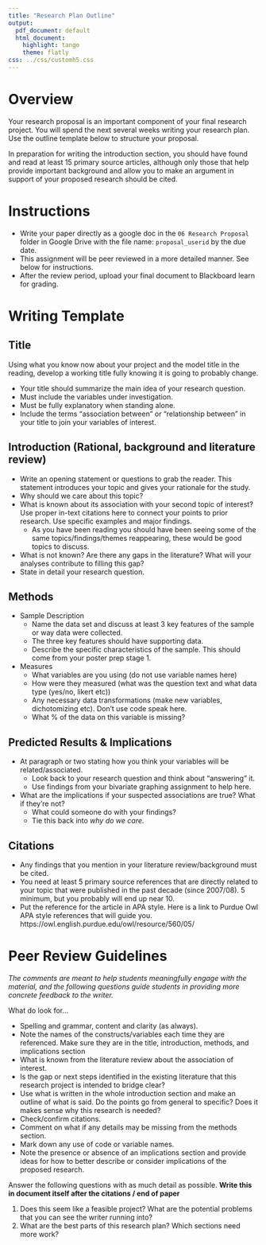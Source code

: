 ```yaml
---
title: "Research Plan Outline"
output:
  pdf_document: default
  html_document:
    highlight: tango
    theme: flatly
css: ../css/customh5.css
---
```


# Overview
Your research proposal is an important component of your final research project. You will spend the next several weeks writing your research plan. Use the outline template below to structure your proposal.

In preparation for writing the introduction section, you should have found and read at least 15 primary source articles, although only those that help provide important background and allow you to make an argument in support of your proposed research should be cited.

# Instructions

* Write your paper directly as a google doc in the `06 Research Proposal` folder in Google Drive with the file name: `proposal_userid` by the due date. 
* This assignment will be peer reviewed in a more detailed manner. See below for instructions. 
* After the review period, upload your final document to Blackboard learn for grading. 
    
    
# Writing Template
## Title
Using what you know now about your project and the model title in the reading, develop a working title fully knowing it is going to probably change. 

* Your title should summarize the main idea of your research question.
* Must include the variables under investigation.
* Must be fully explanatory when standing alone. 
* Include the terms "association between" or "relationship between" in your title to join your variables of interest.  
 

## Introduction (Rational, background and literature review)
* Write an opening statement or questions to grab the reader. This statement introduces your topic and gives your rationale for the study. 
* Why should we care about this topic? 
* What is known about its association with your second topic of interest? Use proper in-text citations here to connect your points to prior research. Use specific examples and major findings.
    - As you have been reading you should have been seeing some of the same topics/findings/themes reappearing, these would be good topics to discuss.
* What is not known? Are there any gaps in the literature? What will your analyses contribute to filling this gap? 
* State in detail your research question. 

## Methods 
* Sample Description
    - Name the data set and discuss at least 3 key features of the sample or way data were collected.
    - The three key features should have supporting data.
    - Describe the specific characteristics of the sample. This should come from your poster prep stage 1. 
* Measures
    - What variables are you using (do not use variable names here)
    - How were they measured (what was the question text and what data type (yes/no, likert etc))
    - Any necessary data transformations (make new variables, dichotomizing etc). Don't use code speak here. 
    - What % of the data on this variable is missing? 

 
## Predicted Results & Implications
* At paragraph or two stating how you think your variables will be related/associated. 
    - Look back to your research question and think about "answering" it.
    - Use findings from your bivariate graphing assignment to help here. 
* What are the implications if your suspected associations are true? What if they're not? 
    - What could someone do with your findings? 
    - Tie this back into _why do we care_. 


## Citations
* Any findings that you mention in your literature review/background must be cited. 
* You need at least 5 primary source references that are directly related to your topic that were published in the past decade (since 2007/08). 5 minimum, but you probably will end up near 10. 
* Put the reference for the article in APA style. Here is a link to Purdue Owl APA style references that will guide you. https://owl.english.purdue.edu/owl/resource/560/05/ 



# Peer Review Guidelines
_The comments are meant to help students meaningfully engage with the material, and the following questions guide students in providing more concrete feedback to the writer._

What do look for...

* Spelling and grammar, content and clarity (as always). 
* Note the names of the constructs/variables each time they are referenced. Make sure they are in the title, introduction, methods, and implications section
* What is known from the literature review about the association of interest. 
* Is the gap or next steps identified in the existing literature that this research project is intended to bridge clear? 
* Use what is written in the whole introduction section and make an outline of what is said. Do the points go from general to specific? Does it makes sense why this research is needed?
* Check/confirm citations. 
* Comment on what if any details may be missing from the methods section. 
* Mark down any use of code or variable names. 
* Note the presence or absence of an implications section and provide ideas for how to better describe or consider implications of the proposed research.

Answer the following questions with as much detail as possible. **Write this in document itself after the citations / end of paper** 

1. Does this seem like a feasible project? What are the potential problems that you can see the writer running into? 
2. What are the best parts of this research plan? Which sections need more work?



